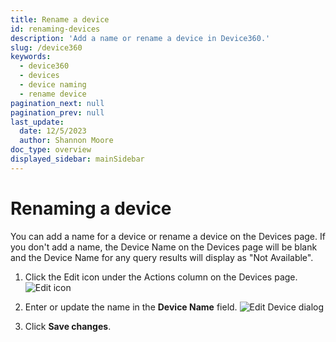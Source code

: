 ```yaml
---
title: Rename a device
id: renaming-devices
description: 'Add a name or rename a device in Device360.'
slug: /device360
keywords:
  - device360
  - devices
  - device naming
  - rename device
pagination_next: null
pagination_prev: null
last_update:
  date: 12/5/2023
  author: Shannon Moore
doc_type: overview
displayed_sidebar: mainSidebar
---
```

# Renaming a device

You can add a name for a device or rename a device on the Devices page. If you don't add a name, the Device Name on the Devices page will be blank and the Device Name for any query results will display as "Not Available". 

1. Click the Edit icon under the Actions column on the Devices page. 
   ![Edit icon]("../images/devices/edit-icon.png")

2. Enter or update the name in the **Device Name** field. 
    ![Edit Device dialog]("../images/devices/edit-device.png")

3. Click **Save changes**. 